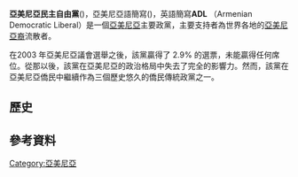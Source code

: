 {{Infobox Political party
| country = 亞美尼亞
| name = 亞美尼亞民主自由黨<br/> ADL Ramgavar Azadagan Gusagtsutyun
| native_name =  ''''' Ռամկավար Ազատական Կուսակցութիւն ''''' 
| logo = [[File:Armenian_Democratic_Liberal_Party_logo.png|黨徽]]
| colorcode = #2554C7
| colors = 藍
| leader1_title = 中央委員會主席
| leader1_name = Michael Kharabian
| foundation = 1921年10月1日
| ideology = [[亞美尼亞民族主義|亞美尼亞民族主義]]<br>[[民族自由主義|民族自由主義]]<br>[[古典自由主义|古典自由主义]]<br>[[親歐洲主義|親歐洲主義]]
| position = [[中間偏右|中間偏右]]
| headquarters = [[葉里溫|葉里溫]], [[亞美尼亞|亞美尼亞]]
| international = 
| website = https://ramgavar.am/
| footnotes = 
}}

'''亞美尼亞民主自由黨'''({{lang-hy|Ռամկավար Ազատական Կուսակցութիւն}})，亞美尼亞語簡寫({{lang-hy|'''ՌԱԿ''' }})，英語簡寫'''ADL''' （Armenian Democratic Liberal）是一個[[亞美尼亞|亞美尼亞]]主要政黨，主要支持者為世界各地的[[亞美尼亞裔|亞美尼亞裔]]流散者。

在2003 年亞美尼亞議會選舉之後，該黨贏得了 2.9% 的選票，未能贏得任何席位。從那以後，該黨在亞美尼亞的政治格局中失去了完全的影響力。然而，該黨在亞美尼亞僑民中繼續作為三個歷史悠久的僑民傳統政黨之一。

== 歷史 ==

== 參考資料 ==
{{reflist}}

{{黎巴嫩政黨}}
[[Category:亞美尼亞|Category:亞美尼亞]]